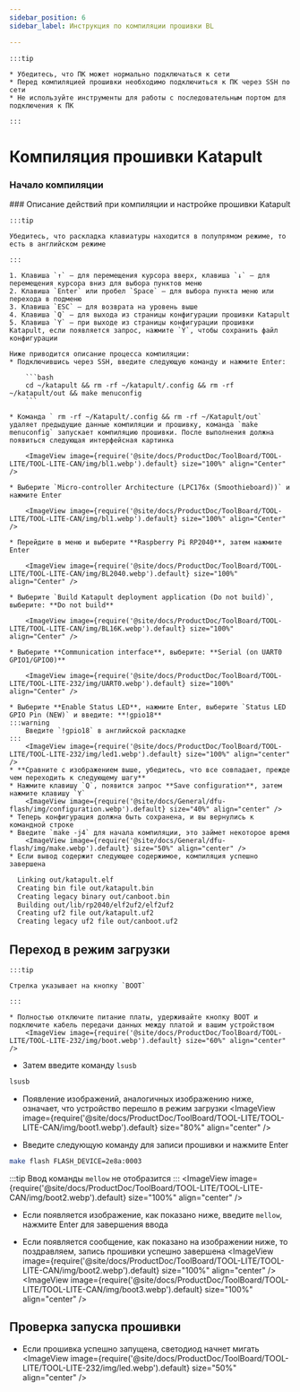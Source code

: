 ```yaml
---
sidebar_position: 6
sidebar_label: Инструкция по компиляции прошивки BL

---
```




    :::tip

    * Убедитесь, что ПК может нормально подключаться к сети
    * Перед компиляцией прошивки необходимо подключиться к ПК через SSH по сети
    * Не используйте инструменты для работы с последовательным портом для подключения к ПК

    :::

# Компиляция прошивки Katapult
### Начало компиляции
  <SSH />
  ### Описание действий при компиляции и настройке прошивки Katapult

    :::tip

    Убедитесь, что раскладка клавиатуры находится в полупрямом режиме, то есть в английском режиме

    :::

    1. Клавиша `↑` — для перемещения курсора вверх, клавиша `↓` — для перемещения курсора вниз для выбора пунктов меню
    2. Клавиша `Enter` или пробел `Space` — для выбора пункта меню или перехода в подменю
    3. Клавиша `ESC` — для возврата на уровень выше
    4. Клавиша `Q` — для выхода из страницы конфигурации прошивки Katapult
    5. Клавиша `Y` — при выходе из страницы конфигурации прошивки Katapult, если появляется запрос, нажмите `Y`, чтобы сохранить файл конфигурации

    Ниже приводится описание процесса компиляции:
    * Подключившись через SSH, введите следующую команду и нажмите Enter:

        ```bash
        cd ~/katapult && rm -rf ~/katapult/.config && rm -rf ~/katapult/out && make menuconfig
        ```

    * Команда ` rm -rf ~/Katapult/.config && rm -rf ~/Katapult/out` удаляет предыдущие данные компиляции и прошивку, команда `make menuconfig` запускает компиляцию прошивки. После выполнения должна появиться следующая интерфейсная картинка

        <ImageView image={require('@site/docs/ProductDoc/ToolBoard/TOOL-LITE/TOOL-LITE-CAN/img/bl1.webp').default} size="100%" align="Center" />

    * Выберите `Micro-controller Architecture (LPC176x (Smoothieboard))` и нажмите Enter

        <ImageView image={require('@site/docs/ProductDoc/ToolBoard/TOOL-LITE/TOOL-LITE-CAN/img/bl1.webp').default} size="100%" align="Center" />

    * Перейдите в меню и выберите **Raspberry Pi RP2040**, затем нажмите Enter

        <ImageView image={require('@site/docs/ProductDoc/ToolBoard/TOOL-LITE/TOOL-LITE-CAN/img/BL2040.webp').default} size="100%" align="Center" />

    * Выберите `Build Katapult deployment application (Do not build)`, выберите: **Do not build**

        <ImageView image={require('@site/docs/ProductDoc/ToolBoard/TOOL-LITE/TOOL-LITE-CAN/img/BL16K.webp').default} size="100%" align="Center" />

    * Выберите **Communication interface**, выберите: **Serial (on UART0 GPIO1/GPIO0)**

        <ImageView image={require('@site/docs/ProductDoc/ToolBoard/TOOL-LITE/TOOL-LITE-232/img/UART0.webp').default} size="100%" align="Center" />

    * Выберите **Enable Status LED**, нажмите Enter, выберите `Status LED GPIO Pin (NEW)` и введите: **!gpio18**
    :::warning
        Введите `!gpio18` в английской раскладке
    :::
        <ImageView image={require('@site/docs/ProductDoc/ToolBoard/TOOL-LITE/TOOL-LITE-232/img/led1.webp').default} size="100%" align="center" />
    * **Сравните с изображением выше, убедитесь, что все совпадает, прежде чем переходить к следующему шагу**
    * Нажмите клавишу `Q`, появится запрос **Save configuration**, затем нажмите клавишу `Y`
        <ImageView image={require('@site/docs/General/dfu-flash/img/configuration.webp').default} size="40%" align="center" />
    * Теперь конфигурация должна быть сохранена, и вы вернулись к командной строке
    * Введите `make -j4` для начала компиляции, это займет некоторое время
        <ImageView image={require('@site/docs/General/dfu-flash/img/make.webp').default} size="50%" align="center" />
    * Если вывод содержит следующее содержимое, компиляция успешно завершена

```bash
  Linking out/katapult.elf
  Creating bin file out/katapult.bin
  Creating legacy binary out/canboot.bin
  Building out/lib/rp2040/elf2uf2/elf2uf2
  Creating uf2 file out/katapult.uf2
  Creating legacy uf2 file out/canboot.uf2
``` 

## Переход в режим загрузки

    :::tip

    Стрелка указывает на кнопку `BOOT`

    :::

    * Полностью отключите питание платы, удерживайте кнопку BOOT и подключите кабель передачи данных между платой и вашим устройством
        <ImageView image={require('@site/docs/ProductDoc/ToolBoard/TOOL-LITE/TOOL-LITE-232/img/boot.webp').default} size="60%" align="center" />
* Затем введите команду `lsusb`
```bash
lsusb
```
* Появление изображений, аналогичных изображению ниже, означает, что устройство перешло в режим загрузки
<ImageView image={require('@site/docs/ProductDoc/ToolBoard/TOOL-LITE/TOOL-LITE-CAN/img/boot1.webp').default} size="80%" align="center" />

* Введите следующую команду для записи прошивки и нажмите Enter
```bash
make flash FLASH_DEVICE=2e8a:0003 
```
:::tip
Ввод команды `mellow` не отобразится
:::
<ImageView image={require('@site/docs/ProductDoc/ToolBoard/TOOL-LITE/TOOL-LITE-CAN/img/boot2.webp').default} size="100%" align="center" />
* Если появляется изображение, как показано ниже, введите `mellow`, нажмите Enter для завершения ввода 

* Если появляется сообщение, как показано на изображении ниже, то поздравляем, запись прошивки успешно завершена
<ImageView image={require('@site/docs/ProductDoc/ToolBoard/TOOL-LITE/TOOL-LITE-CAN/img/boot2.webp').default} size="100%" align="center" />
<ImageView image={require('@site/docs/ProductDoc/ToolBoard/TOOL-LITE/TOOL-LITE-CAN/img/boot3.webp').default} size="100%" align="center" />
## Проверка запуска прошивки

* Если прошивка успешно запущена, светодиод начнет мигать
<ImageView image={require('@site/docs/ProductDoc/ToolBoard/TOOL-LITE/TOOL-LITE-232/img/led.webp').default} size="50%" align="center" />
